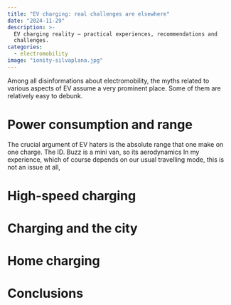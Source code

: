```yaml
---
title: "EV charging: real challenges are elsewhere"
date: "2024-11-29"
description: >-
  EV charging reality – practical experiences, recommendations and
  challenges.
categories:
  - electromobility
image: "ionity-silvaplana.jpg"
---
```


Among all disinformations about electromobility, the myths related to
various aspects of EV assume a very prominent place. Some of them are
relatively easy to debunk.

# Power consumption and range

The crucial argument of EV haters is the absolute range that one make on
one charge. The ID. Buzz is a mini van, so its aerodynamics  In my experience, which of course depends on our usual
travelling mode, this is not an issue at all, 

# High-speed charging

# Charging and the city

# Home charging

# Conclusions